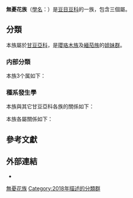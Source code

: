 {{Autotaxobox
|image=ASHOKa.jpg
|image caption=[[無憂樹|無憂樹]] ''Saraca asoca''
|taxon=Saraceae
|authority=[[Estrella|Estrella]], [[L.P.Queiroz|L.P.Queiroz]] & [[Bruneau|Bruneau]], 2018
|type genus=[[無憂花屬|無憂花屬]]<br>''Saraca''
|type genus authority=[[L.|L.]], 1767
|subdivision=
*[[彤儀花屬|彤儀花屬]] ''Endertia''
*[[儀花屬|儀花屬]] ''Lysidice''
*[[無憂花屬|無憂花屬]] ''Saraca''
}}
'''無憂花族'''（[[學名|學名]]：{{lang|la|Saraceae}}）是[[豆目|豆目]][[豆科|豆科]]的一族，包含三個屬。{{r|PMC}}

==分類==
本族屬於[[甘豆亞科|甘豆亞科]]，是[[瓔珞木族|瓔珞木族]]及[[緬茄族|緬茄族]]的[[姐妹群|姐妹群]]。{{r|PMC}}

===内部分類===
本族3个属如下{{r|PMC}}：
{{Common taxon list|italic=yes
|彤儀花屬|Endertia|[[Steenis|Steenis]] & [[de_Wit|de Wit]]
|儀花屬|Lysidice|[[Hance|Hance]]
|無憂花屬|Saraca|[[L.|L.]]
}}

===種系發生學===
本族與其它甘豆亞科各族的關係如下{{r|PMC}}：
{{甘豆亞科支序分類法}}

本族各屬關係如下{{r|PMC}}：
{{無憂花族支序分類法}}

==參考文獻==
{{reflist|refs=
<ref name="PMC">{{PMC, 2018}}</ref>
}}
==外部連結==
{{commonscat|Saraceae}}
*{{wikispecies-inline|Saraceae}}

{{taxonbar}}

{{豆科小作品}}
[[Category:無憂花族|]]
[[Category:2018年描述的分類群|Category:2018年描述的分類群]]
